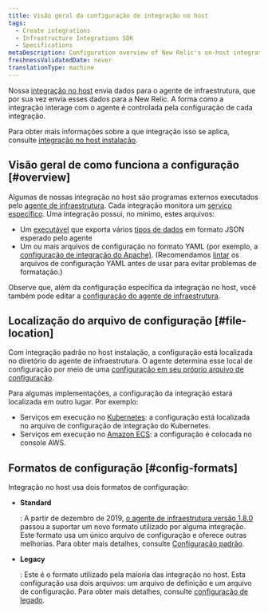 ```yaml
---
title: Visão geral da configuração de integração no host
tags:
  - Create integrations
  - Infrastructure Integrations SDK
  - Specifications
metaDescription: Configuration overview of New Relic's on-host integrations.
freshnessValidatedDate: never
translationType: machine
---
```


Nossa [integração no host](/docs/infrastructure/host-integrations/installation/install-infrastructure-host-integrations) envia dados para o agente de infraestrutura, que por sua vez envia esses dados para a New Relic. A forma como a integração interage com o agente é controlada pela configuração de cada integração.

Para obter mais informações sobre a que integração isso se aplica, consulte [integração no host instalação](/docs/infrastructure/host-integrations/installation/install-infrastructure-host-integrations).

## Visão geral de como funciona a configuração [#overview]

Algumas de nossas integração no host são programas externos executados pelo [agente de infraestrutura](/docs/infrastructure/install-configure-infrastructure/configuration/configure-infrastructure-agent). Cada integração monitora um [serviço específico](/docs/integrations/host-integrations/host-integrations-list). Uma integração possui, no mínimo, estes arquivos:

* Um [executável](/docs/infrastructure/infrastructure-integrations/custom-integrations/create-integration-executable-file) que exporta vários [tipos de dados](/docs/integrations/new-relic-integrations/get-started/introduction-infrastructure-integrations#data-types) em formato JSON esperado pelo agente
* Um ou mais arquivos de configuração no formato YAML (por exemplo, a [configuração de integração do Apache)](/docs/integrations/host-integrations/host-integrations-list/kafka-monitoring-integration#config). (Recomendamos [lintar](http://www.yamllint.com/) os arquivos de configuração YAML antes de usar para evitar problemas de formatação.)

Observe que, além da configuração específica da integração no host, você também pode editar a [configuração do agente de infraestrutura](/docs/infrastructure/install-infrastructure-agent/configuration/configure-infrastructure-agent).

## Localização do arquivo de configuração [#file-location]

Com integração padrão no host instalação, a configuração está localizada no diretório do agente de infraestrutura. O agente determina esse local de configuração por meio de uma [configuração em seu próprio arquivo de configuração](/docs/infrastructure/install-configure-manage-infrastructure/configuration/infrastructure-configuration-settings#plugin-dir).

Para algumas implementações, a configuração da integração estará localizada em outro lugar. Por exemplo:

* Serviços em execução no [Kubernetes](/docs/integrations/kubernetes-integration/link-apps-services/monitor-services-running-kubernetes): a configuração está localizada no arquivo de configuração de integração do Kubernetes.
* Serviços em execução no [Amazon ECS](/docs/integrations/host-integrations/host-integrations-list/monitor-services-running-amazon-ecs): a configuração é colocada no console AWS.

## Formatos de configuração [#config-formats]

Integração no host usa dois formatos de configuração:

* <DNT>**Standard**</DNT>

  : A partir de dezembro de 2019, [o agente de infraestrutura versão 1.8.0](/docs/release-notes/infrastructure-release-notes/infrastructure-agent-release-notes) passou a suportar um novo formato utilizado por alguma integração. Este formato usa um único arquivo de configuração e oferece outras melhorias. Para obter mais detalhes, consulte [Configuração padrão](/docs/create-integrations/infrastructure-integrations-sdk/specifications/host-integrations-standard-configuration-format).

* <DNT>**Legacy**</DNT>

  : Este é o formato utilizado pela maioria das integração no host. Esta configuração usa dois arquivos: um arquivo de definição e um arquivo de configuração. Para obter mais detalhes, consulte [configuração de legado](/docs/create-integrations/infrastructure-integrations-sdk/specifications/host-integrations-legacy-configuration-format/).